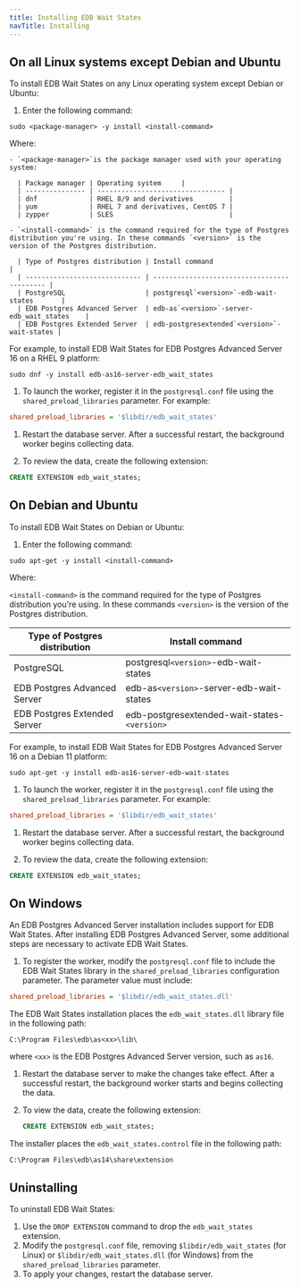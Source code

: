 ```yaml
---
title: Installing EDB Wait States
navTitle: Installing
---
```


## On all Linux systems except Debian and Ubuntu

To install EDB Wait States on any Linux operating system except Debian or Ubuntu:

1.  Enter the following command:

  ```shell
  sudo <package-manager> -y install <install-command>
  ```

  Where: 
  
    - `<package-manager>`is the package manager used with your operating system:

      | Package manager | Operating system     |
      | --------------- | -------------------------------- |
      | dnf             | RHEL 8/9 and derivatives         |
      | yum             | RHEL 7 and derivatives, CentOS 7 |
      | zypper          | SLES                             |

    - `<install-command>` is the command required for the type of Postgres distribution you're using. In these commands `<version>` is the version of the Postgres distribution. 

      | Type of Postgres distribution | Install command                             |
      | ----------------------------- | ------------------------------------------- |
      | PostgreSQL                    | postgresql`<version>`-edb-wait-states       |
      | EDB Postgres Advanced Server  | edb-as`<version>`-server-edb_wait_states    |
      | EDB Postgres Extended Server  | edb-postgresextended`<version>`-wait-states |
 
   
  For example, to install EDB Wait States for EDB Postgres Advanced Server 16 on a RHEL 9 platform:

  ```shell
  sudo dnf -y install edb-as16-server-edb_wait_states
  ```
  
1. To launch the worker, register it in the `postgresql.conf` file using the `shared_preload_libraries` parameter. For example:

  ```ini
  shared_preload_libraries = '$libdir/edb_wait_states'
  ```

1.  Restart the database server. After a successful restart, the background worker begins collecting data.

1. To review the data, create the following extension:

  ```sql
  CREATE EXTENSION edb_wait_states;
  ```

## On Debian and Ubuntu

To install EDB Wait States on Debian or Ubuntu:

1.  Enter the following command:

  ```shell
  sudo apt-get -y install <install-command>
  ```

  Where: 
  
  `<install-command>` is the command required for the type of Postgres distribution you're using. In these commands `<version>` is the version of the Postgres distribution. 

  | Type of Postgres distribution | Install command                              |
  | ----------------------------- | -------------------------------------------- |
  | PostgreSQL                    | postgresql`<version>`-edb-wait-states        |
  | EDB Postgres Advanced Server  | edb-as`<version>`-server-edb-wait-states     |
  | EDB Postgres Extended Server  | edb-postgresextended-wait-states-`<version>` |
 
  For example, to install EDB Wait States for EDB Postgres Advanced Server 16 on a Debian 11 platform:

  ```shell
  sudo apt-get -y install edb-as16-server-edb-wait-states
  ```

  
1. To launch the worker, register it in the `postgresql.conf` file using the `shared_preload_libraries` parameter. For example:

  ```ini
  shared_preload_libraries = '$libdir/edb_wait_states'
  ```

1.  Restart the database server. After a successful restart, the background worker begins collecting data.

1. To review the data, create the following extension:

  ```sql
  CREATE EXTENSION edb_wait_states;
  ```


## On Windows

An EDB Postgres Advanced Server installation includes support for EDB Wait States. After installing EDB Postgres Advanced Server, some additional steps are necessary to activate EDB Wait States.

1. To register the worker, modify the `postgresql.conf` file to include the EDB Wait States library in the `shared_preload_libraries` configuration parameter. The parameter value must include:

  ```ini
  shared_preload_libraries = '$libdir/edb_wait_states.dll'
  ```

  The EDB Wait States installation places the `edb_wait_states.dll` library file in the following path:

  ```text
  C:\Program Files\edb\as<xx>\lib\
  ```

  where `<xx>` is the EDB Postgres Advanced Server version, such as `as16`.

1. Restart the database server to make the changes take effect. After a successful restart, the background worker starts and begins collecting the data.

1. To view the data, create the following extension:

   ```sql
   CREATE EXTENSION edb_wait_states;
   ```

The installer places the `edb_wait_states.control` file in the following path:

```text
C:\Program Files\edb\as14\share\extension
```

## Uninstalling

To uninstall EDB Wait States:

1.  Use the `DROP EXTENSION` command to drop the `edb_wait_states` extension. 
1.  Modify the `postgresql.conf` file, removing `$libdir/edb_wait_states` (for Linux) or `$libdir/edb_wait_states.dll` (for Windows) from the `shared_preload_libraries` parameter. 
1.  To apply your changes, restart the database server.


